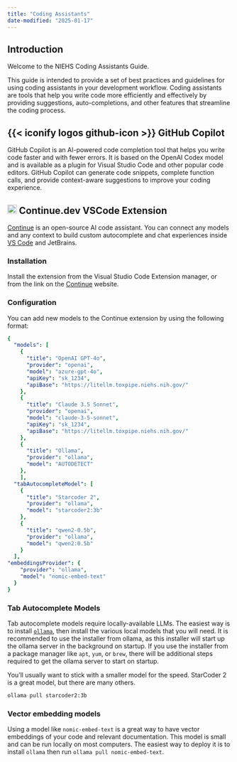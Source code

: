 ```yaml
---
title: "Coding Assistants"
date-modified: "2025-01-17"
---
```


## Introduction

Welcome to the NIEHS Coding Assistants Guide. 

This guide is intended to provide a set of best practices and guidelines for using coding assistants in your development workflow. Coding assistants are tools that help you write code more efficiently and effectively by providing suggestions, auto-completions, and other features that streamline the coding process.

## {{< iconify logos github-icon >}} GitHub Copilot

GitHub Copilot is an AI-powered code completion tool that helps you write code faster and with fewer errors. It is based on the OpenAI Codex model and is available as a plugin for Visual Studio Code and other popular code editors. GitHub Copilot can generate code snippets, complete function calls, and provide context-aware suggestions to improve your coding experience.

## ![](/media/continue-logo.png){height=1em} Continue.dev VSCode Extension

[Continue](https://docs.continue.dev/intro) is an open-source AI code assistant. You can connect any models and any context to build custom autocomplete and chat experiences inside [VS Code](/development/ides.qmd#visual-studio-code) and JetBrains.

### Installation

Install the extension from the Visual Studio Code Extension manager, or from the link on the [Continue](https://docs.continue.dev/) website.

### Configuration

You can add new models to the Continue extension by using the following format:

```yaml
{
  "models": [
    {
      "title": "OpenAI GPT-4o",
      "provider": "openai",
      "model": "azure-gpt-4o",
      "apiKey": "sk_1234",
      "apiBase": "https://litellm.toxpipe.niehs.nih.gov/"
    },
    {
      "title": "Claude 3.5 Sonnet",
      "provider": "openai",
      "model": "claude-3-5-sonnet",
      "apiKey": "sk_1234",
      "apiBase": "https://litellm.toxpipe.niehs.nih.gov/"
    },
    {
      "title": "Ollama",
      "provider": "ollama",
      "model": "AUTODETECT"
    },
    ],
  "tabAutocompleteModel": [
    {
      "title": "Starcoder 2",
      "provider": "ollama",
      "model": "starcoder2:3b"
    },
    {
      "title": "qwen2-0.5b",
      "provider": "ollama",
      "model": "qwen2:0.5b"
    }
  ],
"embeddingsProvider": {
    "provider": "ollama",
    "model": "nomic-embed-text"
  }
}
```

### Tab Autocomplete Models

Tab autocomplete models require locally-available LLMs. The easiest way is to install [`ollama`](https://ollama.com/download), then install the various local models that you will need. It is recommended to use the installer from ollama, as this installer will start up the ollama server in the background on startup. If you use the installer from a package manager like `apt`, `yum`, or `brew`, there will be additional steps required to get the ollama server to start on startup.

You'll usually want to stick with a smaller model for the speed. StarCoder 2 is a great model, but there are many others.

```bash
ollama pull starcoder2:3b
```

### Vector embedding models

Using a model like `nomic-embed-text` is a great way to have vector embeddings of your code and relevant documentation. This model is small and can be run locally on most computers. The easiest way to deploy it is to install `ollama` then run `ollama pull nomic-embed-text`.